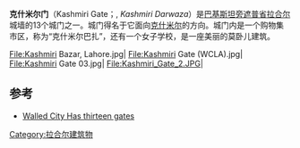 {{Infobox monument
| name          = 克什米尔门
| native_name   = {{nq|کشمیری دروازه}}
| image         = File:Kashmiri_Gate_03.jpg
| image_size    =240px
| caption       = 立面
| location      = [[巴基斯坦|巴基斯坦]][[旁遮普省|旁遮普省]][[拉合尔|拉合尔]]
| type          = 城门
| coordinates   = {{coord|31.5868|74.321|display=title|type:landmark}}
}}
'''克什米尔门'''（Kashmiri Gate；{{lang-ur|{{nq|'''کشمیری دروازه'''}}}}, ''Kashmiri Darwaza''）是[[巴基斯坦|巴基斯坦]][[旁遮普省|旁遮普省]][[拉合尔|拉合尔]]城墙的13个城门之一。城门得名于它面向[[克什米尔|克什米尔]]的方向。城门内是一个购物集市区，称为“克什米尔巴扎”，还有一个女子学校，是一座美丽的莫卧儿建筑。

<gallery>
File:Kashmiri Bazar, Lahore.jpg|
File:Kashmiri Gate (WCLA).jpg|
File:Kashmiri Gate 03.jpg|
File:Kashmiri_Gate_2.JPG|
</gallery>

== 参考 ==
* [https://web.archive.org/web/20070310202231/http://arijali-lahore.8m.net/custom2.html Walled City Has thirteen gates]
[[Category:拉合尔建筑物|Category:拉合尔建筑物]]